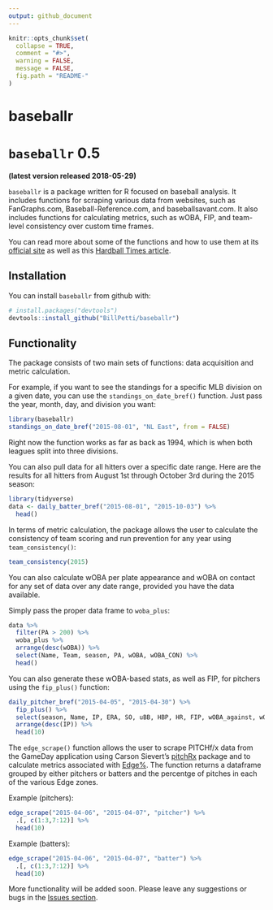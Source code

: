 ```yaml
---
output: github_document
---
```


<!-- README.md is generated from README.Rmd. Please edit that file -->

```r
knitr::opts_chunk$set(
  collapse = TRUE,
  comment = "#>",
  warning = FALSE,
  message = FALSE,
  fig.path = "README-"
)
```

# baseballr

# `baseballr` 0.5
**(latest version released 2018-05-29)**

`baseballr` is a package written for R focused on baseball analysis. It includes functions for scraping various data from websites, such as FanGraphs.com, Baseball-Reference.com, and baseballsavant.com. It also includes functions for calculating metrics, such as wOBA, FIP, and team-level consistency over custom time frames.

You can read more about some of the functions and how to use them at its [official site](http://billpetti.github.io/baseballr/) as well as this [Hardball Times article](http://www.hardballtimes.com/developing-the-baseballr-package-for-r/).


## Installation

You can install `baseballr` from github with:

```r
# install.packages("devtools")
devtools::install_github("BillPetti/baseballr")
```

## Functionality

The package consists of two main sets of functions: data acquisition and metric calculation.

For example, if you want to see the standings for a specific MLB division on a given date, you can use the `standings_on_date_bref()` function. Just pass the year, month, day, and division you want:

```r
library(baseballr)
standings_on_date_bref("2015-08-01", "NL East", from = FALSE)
```

Right now the function works as far as back as 1994, which is when both leagues split into three divisions.

You can also pull data for all hitters over a specific date range. Here are the results for all hitters from August 1st through October 3rd during the 2015 season:

```r
library(tidyverse)
data <- daily_batter_bref("2015-08-01", "2015-10-03") %>%
  head()
```

In terms of metric calculation, the package allows the user to calculate the consistency of team scoring and run prevention for any year using `team_consistency()`:

```r
team_consistency(2015)
```

You can also calculate wOBA per plate appearance and wOBA on contact for any set of data over any date range, provided you have the data available.

Simply pass the proper data frame to `woba_plus`:

```r
data %>%
  filter(PA > 200) %>%
  woba_plus %>%
  arrange(desc(wOBA)) %>%
  select(Name, Team, season, PA, wOBA, wOBA_CON) %>%
  head()
```


You can also generate these wOBA-based stats, as well as FIP, for pitchers using the `fip_plus()` function:



```r
daily_pitcher_bref("2015-04-05", "2015-04-30") %>% 
  fip_plus() %>% 
  select(season, Name, IP, ERA, SO, uBB, HBP, HR, FIP, wOBA_against, wOBA_CON_against) %>%
  arrange(desc(IP)) %>% 
  head(10)
```

The `edge_scrape()` function allows the user to scrape PITCHf/x data from the GameDay application using Carson Sievert's [pitchRx](https://github.com/cpsievert/pitchRx) package and to calculate metrics associated with [Edge%](https://billpetti.shinyapps.io/edge_shiny/). The function returns a dataframe grouped by either pitchers or batters and the percentge of pitches in each of the various Edge zones.

Example (pitchers):

```r
edge_scrape("2015-04-06", "2015-04-07", "pitcher") %>% 
  .[, c(1:3,7:12)] %>% 
  head(10)
```

Example (batters):

```r
edge_scrape("2015-04-06", "2015-04-07", "batter") %>% 
  .[, c(1:3,7:12)] %>% 
  head(10)
```

More functionality will be added soon. Please leave any suggestions or bugs in the [Issues section](https://github.com/BillPetti/baseballr/issues).